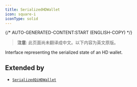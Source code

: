 ```yaml
---
title: SerializedHDWallet
icon: square-i
iconType: solid
---
```


{/* AUTO-GENERATED-CONTENT:START (ENGLISH-COPY) */}

> **注意**: 此页面尚未翻译成中文。以下内容为英文原版。

Interface representing the serialized state of an HD wallet.

## Extended by

- [`SerializedQiHDWallet`](/cn/sdk/content/interfaces/SerializedQiHDWallet)
